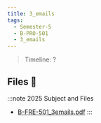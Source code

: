 ```yaml
---
title: 3_emails
tags:
  - Semester-5
  - B-PRO-501
  - 3_emails
---
```

> Timeline: ?


## Files 📂

:::note 2025 Subject and Files
- [B-FRE-501_3emails.pdf](https://github.com/Studio-17/Epitech-Subjects/raw/main/Semester-5/B-PRO-501/3_emails/B-FRE-501_3emails.pdf)
:::

